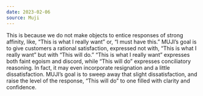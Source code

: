 ```yaml
---
date: 2023-02-06
source: Muji
---
```


This is because we do not make objects to entice responses of strong affinity, like, “This is what I really want” or, “I must have this.” MUJI’s goal is to give customers a rational satisfaction, expressed not with, “This is what I really want” but with “This will do.” “This is what I really want” expresses both faint egoism and discord, while “This will do” expresses conciliatory reasoning. In fact, it may even incorporate resignation and a little dissatisfaction. MUJI’s goal is to sweep away that slight dissatisfaction, and raise the level of the response, “This will do” to one filled with clarity and confidence.
